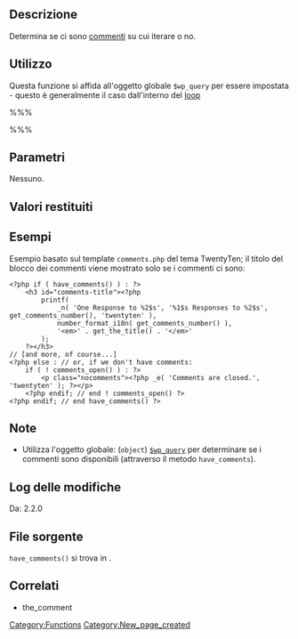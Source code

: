 <!-- Dear reviewer: -->
<!-- *) is there a Codex Template for methods that need to be called from within the loop? If so, the 'Usage' section could use it -->
<!-- *) The best reference for $wp_query I could find was Class_Reference/WP_Query - if there is an instance-specific codex page, the 'Notes' section can use that link -->
<!-- *) the_comment in the 'Related' section is not a link yet (till i find it) -->
{{Languages|
{{en|Function Reference/have_comments}}
{{it|Riferimento funzioni/have_comments}}
}}

== Descrizione ==
Determina se ci sono [[it:Glossario#Commenti|commenti]] su cui iterare o no.

== Utilizzo ==
Questa funzione si affida all'oggetto globale <tt>$wp_query</tt> per essere impostata - questo è generalmente il caso dall'interno del [[it:Il_Loop|loop]]

%%%<?php $have_comments = have_comments(); ?>%%%

== Parametri ==
Nessuno.

== Valori restituiti ==
{{it:Return||boolean|<tt>true</tt> se la query corrente ha commenti disponibili, <tt>false</tt> altrimenti.}}

== Esempi ==
Esempio basato sul template <tt>comments.php</tt> del tema TwentyTen; il titolo del blocco dei commenti viene mostrato solo se i commenti ci sono:
<pre>
<?php if ( have_comments() ) : ?>
	<h3 id="comments-title"><?php
		printf(
			_n( 'One Response to %2$s', '%1$s Responses to %2$s', get_comments_number(), 'twentyten' ),
			number_format_i18n( get_comments_number() ),
			'<em>' . get_the_title() . '</em>' 
		);
	?></h3>
// [and more, of course...]
<?php else : // or, if we don't have comments:
	if ( ! comments_open() ) : ?>
		<p class="nocomments"><?php _e( 'Comments are closed.', 'twentyten' ); ?></p>
	<?php endif; // end ! comments_open() ?>
<?php endif; // end have_comments() ?>
</pre>

== Note ==
* Utilizza l'oggetto globale: (<tt>object</tt>) [[it:Riferimento_classi/WP_Query|<tt>$wp_query</tt>]] per determinare se i commenti sono disponibili (attraverso il metodo <tt>have_comments</tt>).

== Log delle modifiche ==
Da: 2.2.0

== File sorgente ==
<tt>have_comments()</tt> si trova in {{Trac|wp-includes/query.php}}.

== Correlati ==
<!--
    To Do:
    Need to find related functions.
    Need to create groups of functions and create templates to add them to a page quickly.
    Some functions may be related to many groups of functions.
-->
* the_comment

{{it:Tag Footer}}

[[Category:Functions]]
[[Category:New_page_created]]